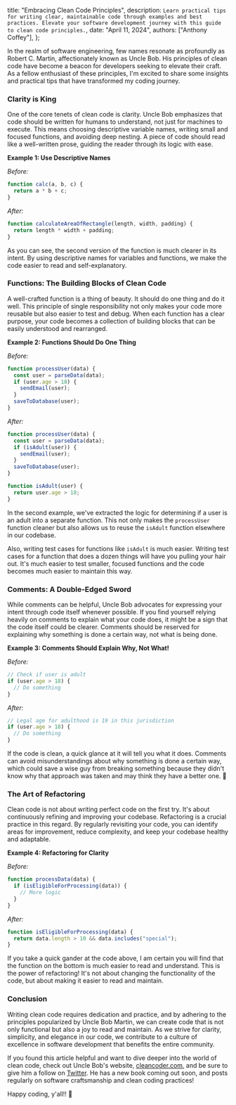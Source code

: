   title: "Embracing Clean Code Principles",
  description: `Learn practical tips for writing clear, maintainable code through examples and best practices. Elevate your software development journey with this guide to clean code principles.`,
  date: "April 11, 2024",
  authors: ["Anthony Coffey"],
};

In the realm of software engineering, few names resonate as profoundly as Robert C. Martin, affectionately known as Uncle Bob. His principles of clean code have become a beacon for developers seeking to elevate their craft. As a fellow enthusiast of these principles, I'm excited to share some insights and practical tips that have transformed my coding journey.

### Clarity is King

One of the core tenets of clean code is clarity. Uncle Bob emphasizes that code should be written for humans to understand, not just for machines to execute. This means choosing descriptive
variable names, writing small and focused functions, and avoiding deep nesting. A piece of code should read like a well-written prose, guiding the reader through its logic with ease.

**Example 1: Use Descriptive Names**

_Before:_
```javascript
function calc(a, b, c) {
  return a * b + c;
}
```

_After:_
```javascript
function calculateAreaOfRectangle(length, width, padding) {
  return length * width + padding;
}

```

As you can see, the second version of the function is much clearer in its intent. By using descriptive names for variables and functions,
we make the code easier to read and self-explanatory.

### Functions: The Building Blocks of Clean Code

A well-crafted function is a thing of beauty. It should do one thing and do it well. This principle of single responsibility not
only makes your code more reusable but also easier to test and debug. When each function has a clear purpose, your code becomes a collection of
building blocks that can be easily understood and rearranged.

**Example 2: Functions Should Do One Thing**

_Before:_
```javascript
function processUser(data) {
  const user = parseData(data);
  if (user.age > 18) {
    sendEmail(user);
  }
  saveToDatabase(user);
}
```

_After:_
```javascript
function processUser(data) {
  const user = parseData(data);
  if (isAdult(user)) {
    sendEmail(user);
  }
  saveToDatabase(user);
}

function isAdult(user) {
  return user.age > 18;
}
```

In the second example, we've extracted the logic for determining if a user is an adult into a separate function. This not only makes the
`processUser` function cleaner but also allows us to reuse the `isAdult` function elsewhere in our codebase.

Also, writing test cases for functions like `isAdult` is much easier. Writing test cases for a function that does a dozen things will have
you pulling your hair out. It's much easier to test smaller, focused functions and the code becomes much easier to maintain this way.


### Comments: A Double-Edged Sword

While comments can be helpful, Uncle Bob advocates for expressing your intent through code itself whenever possible. If you find yourself relying
heavily on comments to explain what your code does, it might be a sign that the code itself could be clearer. Comments should be reserved for
explaining why something is done a certain way, not what is being done.

**Example 3: Comments Should Explain Why, Not What!**

_Before:_
```javascript
// Check if user is adult
if (user.age > 18) {
  // Do something
}
```

_After:_
```javascript
// Legal age for adulthood is 19 in this jurisdiction
if (user.age > 18) {
  // Do something
}
```

If the code is clean, a quick glance at it will tell you what it does. Comments can avoid misunderstandings about why something is done a certain way, which could save a wise guy from breaking something because they didn't know why that approach was taken and may think they have a better one. 🤣

### The Art of Refactoring

Clean code is not about writing perfect code on the first try. It's about continuously refining and improving your codebase. Refactoring is a crucial practice in this regard. By regularly revisiting your code, you can identify areas for improvement, reduce complexity, and keep your codebase healthy and adaptable.

**Example 4: Refactoring for Clarity**

_Before:_
```javascript
function processData(data) {
  if (isEligibleForProcessing(data)) {
    // More logic
  }
}
```

_After:_
```javascript
function isEligibleForProcessing(data) {
  return data.length > 10 && data.includes("special");
}
```

If you take a quick gander at the code above, I am certain you will find that the function on the bottom is much easier to read and understand. This is the power of refactoring! It's not about changing the functionality of the code, but about making it easier to read and maintain.


### Conclusion

Writing clean code requires dedication and practice, and by adhering to the principles popularized by Uncle Bob Martin, we can create code that is not only functional but also a joy to read and maintain. As we strive for clarity, simplicity, and elegance in our code, we contribute to a culture of excellence in software development that benefits the entire community.

If you found this article helpful and want to dive deeper into the world of clean code, check out Uncle Bob's website, <a href="http://cleancoder.com/">cleancoder.com</a>, and be sure to give him a follow on <a href="https://twitter.com/unclebobmartin">Twitter</a>. He has a new book coming out soon, and posts regularly on software craftsmanship and clean coding practices!

Happy coding, y'all!! 🤠

